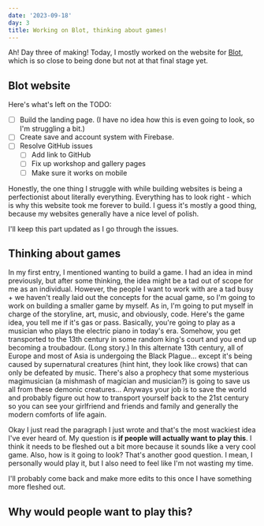 ```yaml
---
date: '2023-09-18'
day: 3
title: Working on Blot, thinking about games!
---
```


Ah! Day three of making! Today, I mostly worked on the website for [Blot](https://github.com/hackclub/blot), which is so close to being done but not at that final stage yet.

## Blot website

Here's what's left on the TODO:

- [ ] Build the landing page. (I have no idea how this is even going to look, so I'm struggling a bit.)
- [ ] Create save and account system with Firebase.
- [ ] Resolve GitHub issues
  - [ ] Add link to GitHub
  - [ ] Fix up workshop and gallery pages
  - [ ] Make sure it works on mobile

Honestly, the one thing I struggle with while building websites is being a perfectionist about literally everything. Everything has to look right - which is why this website took me forever to build. I guess it's mostly a good thing, because my websites generally have a nice level of polish.

I'll keep this part updated as I go through the issues.

## Thinking about games

In my first entry, I mentioned wanting to build a game. I had an idea in mind previously, but after some thinking, the idea might be a tad out of scope for me as an individual. However, the people I want to work with are a tad busy + we haven't really laid out the concepts for the acual game, so I'm going to work on building a smaller game by myself. As in, I'm going to put myself in charge of the storyline, art, music, and obviously, code. Here's the game idea, you tell me if it's gas or pass. Basically, you're going to play as a musician who plays the electric piano in today's era. Somehow, you get transported to the 13th century in some random king's court and you end up becoming a troubadour. (Long story.) In this alternate 13th century, all of Europe and most of Asia is undergoing the Black Plague... except it's being caused by supernatural creatures (hint hint, they look like crows) that can only be defeated by music. There's also a prophecy that some mysterious magimusician (a mishmash of magician and musician?) is going to save us all from these demonic creatures... Anyways your job is to save the world and probably figure out how to transport yourself back to the 21st century so you can see your girlfriend and friends and family and generally the modern comforts of life again.

Okay I just read the paragraph I just wrote and that's the most wackiest idea I've ever heard of. My question is **if people will actually want to play this**. I think it needs to be fleshed out a bit more because it sounds like a very cool game. Also, how is it going to look? That's another good question. I mean, I personally would play it, but I also need to feel like I'm not wasting my time.

I'll probably come back and make more edits to this once I have something more fleshed out.

## Why would people want to play this?
